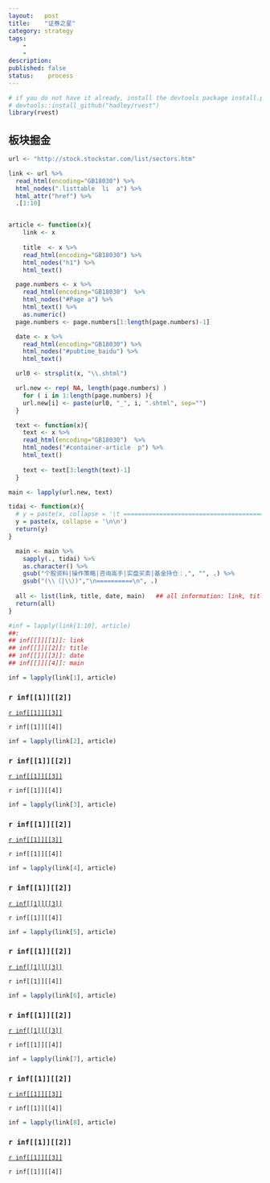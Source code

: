 ```yaml
---
layout:   post
title:    "证券之星"
category: strategy
tags:     
    -  
    -   
description: 
published: false
status:    process
---
```



```r
# if you do not have it already, install the devtools package install.packages("devtools") 
# devtools::install_github("hadley/rvest") 
library(rvest)
```

<!------------------------------------------------------------------------------------------------------->
<!------------------------------------------------------------------------------------------------------->

## 板块掘金

```r
url <- "http://stock.stockstar.com/list/sectors.htm"

link <- url %>% 
  read_html(encoding="GB18030") %>% 
  html_nodes(".listtable  li  a") %>% 
  html_attr("href") %>% 
  .[1:10]


article <- function(x){
    link <- x
  
    title  <- x %>% 
    read_html(encoding="GB18030") %>% 
    html_nodes("h1") %>% 
    html_text()

  page.numbers <- x %>% 
    read_html(encoding="GB18030")  %>% 
    html_nodes("#Page a") %>% 
    html_text() %>%
    as.numeric()
  page.numbers <- page.numbers[1:length(page.numbers)-1]

  date <- x %>% 
    read_html(encoding="GB18030") %>% 
    html_nodes("#pubtime_baidu") %>% 
    html_text()

  url0 <- strsplit(x, "\\.shtml")

  url.new <- rep( NA, length(page.numbers) )
    for ( i in 1:length(page.numbers) ){
    url.new[i] <- paste(url0, "_", i, ".shtml", sep="")
  }

  text <- function(x){
    text <- x %>%
    read_html(encoding="GB18030")  %>% 
    html_nodes("#container-article  p") %>% 
    html_text()
  
    text <- text[3:length(text)-1]
  }

main <- lapply(url.new, text)

tidai <- function(x){
  # y = paste(x, collapse = '\t ============================================================================ \t')
  y = paste(x, collapse = '\n\n')
  return(y)
} 

  main <- main %>%
    sapply(., tidai) %>%
    as.character() %>%
    gsub("个股资料|操作策略|咨询高手|实盘买卖|基金持仓：,", "", .) %>%
    gsub("(\\（|\\）)","\n==========\n", .)
  
  all <- list(link, title, date, main)   ## all information: link, title, date, main
  return(all)
}

#inf = lapply(link[1:10], article)
##:
## inf[[]][[1]]: link
## inf[[]][[2]]: title
## inf[[]][[3]]: date
## inf[[]][[4]]: main
```

<!------------------------------------------------------------------------------------------------------->

```r
inf = lapply(link[1], article)
```

### `r inf[[1]][[2]]`
[`r inf[[1]][[3]]`](`r inf[[1]][[1]]`)

`r inf[[1]][[4]]`

<!------------------------------------------------------------------------------------------------------->

```r
inf = lapply(link[2], article)
```

### `r inf[[1]][[2]]`
[`r inf[[1]][[3]]`](`r inf[[1]][[1]]`)

`r inf[[1]][[4]]`
<!------------------------------------------------------------------------------------------------------->

```r
inf = lapply(link[3], article)
```

### `r inf[[1]][[2]]`
[`r inf[[1]][[3]]`](`r inf[[1]][[1]]`)

`r inf[[1]][[4]]`
<!------------------------------------------------------------------------------------------------------->

```r
inf = lapply(link[4], article)
```

### `r inf[[1]][[2]]`
[`r inf[[1]][[3]]`](`r inf[[1]][[1]]`)

`r inf[[1]][[4]]`
<!------------------------------------------------------------------------------------------------------->

```r
inf = lapply(link[5], article)
```

### `r inf[[1]][[2]]`
[`r inf[[1]][[3]]`](`r inf[[1]][[1]]`)

`r inf[[1]][[4]]`
<!------------------------------------------------------------------------------------------------------->

```r
inf = lapply(link[6], article)
```

### `r inf[[1]][[2]]`
[`r inf[[1]][[3]]`](`r inf[[1]][[1]]`)

`r inf[[1]][[4]]`

<!------------------------------------------------------------------------------------------------------->

```r
inf = lapply(link[7], article)
```

### `r inf[[1]][[2]]`
[`r inf[[1]][[3]]`](`r inf[[1]][[1]]`)

`r inf[[1]][[4]]`

<!------------------------------------------------------------------------------------------------------->

```r
inf = lapply(link[8], article)
```

### `r inf[[1]][[2]]`
[`r inf[[1]][[3]]`](`r inf[[1]][[1]]`)

`r inf[[1]][[4]]`

<!------------------------------------------------------------------------------------------------------->
